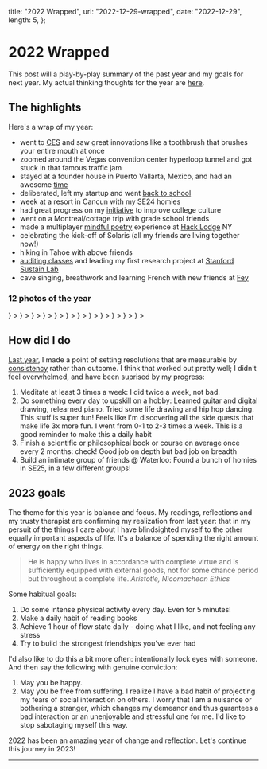
  title: "2022 Wrapped",
  url: "2022-12-29-wrapped",
  date: "2022-12-29",
  length: 5,
};

# 2022 Wrapped

This post will a play-by-play summary of the past year and my goals for next year. My actual thinking thoughts for the year are [here](/blog/2022-12-29-reflection).

## The highlights

Here's a wrap of my year:
- went to [CES](https://youtu.be/C3-SXYTrm2k) and saw great innovations like a toothbrush that brushes your entire mouth at once
- zoomed around the Vegas convention center hyperloop tunnel and got stuck in that famous traffic jam
- stayed at a founder house in Puerto Vallarta, Mexico, and had an awesome [time](/blog/2022-02-15-psychedelics)
- deliberated, left my startup and went [back to school](/blog/2022-03-02-school)
- week at a resort in Cancun with my SE24 homies
- had great progress on my [initiative](https://twitter.com/jonxuxu/status/1526023781243924482?s=20&t=Ulggim6XgQ2YhFoSiGN-7g) to improve college culture
- went on a Montreal/cottage trip with grade school friends
- made a multiplayer [mindful poetry](https://solace.vercel.app) experience at [Hack Lodge](https://hacklodge.org) NY
- celebrating the kick-off of Solaris (all my friends are living together now!)
- hiking in Tahoe with above friends
- [auditing classes](/blog/2022-10-19-stanford) and leading my first research project at [Stanford Sustain Lab](https://sustain.stanford.edu)
- cave singing, breathwork and learning French with new friends at [Fey](https://feytopia.com)

### 12 photos of the year

<Carousel autoplay dotPosition="top">
  <Card
    cover={
      <img alt="Photo of Emma and I at CES" src="/images/2022-12-29-wrapped/ces.jpg" />
    }
  >
    <Card.Meta description="Had a crazy fun weekend @ CES. Couldn't believe I was posing in front of the iconic convention center!" />
  </Card>
  <Card
    cover={
      <img alt="ATV gang in Puerto Vallarta" src="/images/2022-12-29-wrapped/atv.jpg" />
    }
  >
    <Card.Meta description="My first ATV trip was awesome - kicked up lots of dust and also the patience of my friends when I got lost" />
  </Card>
  <Card
    cover={
      <img alt="Reenactment of Creation of Adam in Cancun" src="/images/2022-12-29-wrapped/cancun.jpg" />
    }
  >
    <Card.Meta description="Creation of Adam, oil on canvas, circa 2022AD, Cancun, Mexico. Spent week with my amazing SE24 homies at a resort." />
  </Card>
  <Card
    cover={
      <img alt="Me in theatre with banana" src="/images/2022-12-29-wrapped/banana.jpg" />
    }
  >
    <Card.Meta description="It was mandatory to watch the Minions movie - it was really funny when I turned around and handed bananas to the people sitting behind us" />
  </Card>
  <Card
    cover={
      <img alt="Me painting the sidewalk" src="/images/2022-12-29-wrapped/painting.jpg" />
    }
  >
    <Card.Meta description="Took my first arts course in college, and made a cardboard sculpture that looked like a paint brush" />
  </Card>
  <Card
    cover={
      <img alt="A group of people reading under a tree" src="/images/2022-12-29-wrapped/socratica.jpg" />
    }
  >
    <Card.Meta description="One of my efforts to invirogate campus culture was to start reading circles on the grass" />
  </Card>
  <Card
    cover={
      <img alt="Me with an EEG headset on me" src="/images/2022-12-29-wrapped/eeg.jpg" />
    }
  >
    <Card.Meta description="Acted as experiment monkey for the first time - got an EEG clamped on my head for $20" />
  </Card>
  <Card
    cover={
      <img alt="Me in exam room" src="/images/2022-12-29-wrapped/exam.jpg" />
    }
  >
    <Card.Meta description="Walking out of my first in-person exam in two years" />
  </Card>
  <Card
    cover={
      <img alt="Me with Andrew Ng" src="/images/2022-12-29-wrapped/andrew.jpg" />
    }
  >
    <Card.Meta description="The man, the myth, the legend! Got to hang out with the non-2D version of Andrew Ng" />
  </Card>
  <Card
    cover={
      <img alt="Order confirmation screen of replacement screws to Joe Biden" src="/images/2022-12-29-wrapped/biden.jpg" />
    }
  >
    <Card.Meta description="My boy Joe Biden, please do check your mail. I spent $9 mailing TWO blue replacement screws addressed to you at the White House" />
  </Card>
  <Card
    cover={
      <img alt="My family and I in the Hall of Mirrors" src="/images/2022-12-29-wrapped/versailles.jpg" />
    }
  >
    <Card.Meta description="The first real trip with my parents - they loved the Hall of Mirrors in the Palace of Versailles. We need to cherish our time and do more!" />
  </Card>
  <Card
    cover={
      <img alt="Painting session at Fey" src="/images/2022-12-29-wrapped/fey.jpg" />
    }
  >
    <Card.Meta description="A painting session with my lovely friends at Feytopia. I'll see you again, Joigny!" />
  </Card>
</Carousel>

<br/>

## How did I do

[Last year](/blog/2021-12-31-reflection), I made a point of setting resolutions that are measurable by [consistency](/blog/2021-06-16-slope) rather than outcome. I think that worked out pretty well; I didn't feel overwhelmed, and have been suprised by my progress:


1. Meditate at least 3 times a week: I did twice a week, not bad.
2. Do something every day to upskill on a hobby: Learned guitar and digital drawing, relearned piano. Tried some life drawing and hip hop dancing. This stuff is super fun! Feels like I'm discovering all the side quests that make life 3x more fun. I went from 0-1 to 2-3 times a week. This is a good reminder to make this a daily habit
3. Finish a scientific or philosophical book or course on average once every 2 months: check! Good job on depth but bad job on breadth
4. Build an intimate group of friends @ Waterloo: Found a bunch of homies in SE25, in a few different groups!


## 2023 goals

The theme for this year is balance and focus. My readings, reflections and my trusty therapist are confirming my realization from last year: that in my persuit of the things I care about I have blindsighted myself to the other equally important aspects of life. It's a balance of spending the right amount of energy on the right things.

> He is happy who lives in accordance with complete virtue and is sufficiently equipped with external goods, not for some chance period but throughout a complete life.
_Aristotle, Nicomachean Ethics_

Some habitual goals:
1. Do some intense physical activity every day. Even for 5 minutes!
2. Make a daily habit of reading books
3. Achieve 1 hour of flow state daily - doing what I like, and not feeling any stress
4. Try to build the strongest friendships you've ever had

I'd also like to do this a bit more often: intentionally lock eyes with someone. And then say the following with genuine conviction:
1. May you be happy.
2. May you be free from suffering.
I realize I have a bad habit of projecting my fears of social interaction on others. I worry that I am a nuisance or bothering a stranger, which changes my demeanor and thus gurantees a bad interaction or an unenjoyable and stressful one for me. I'd like to stop sabotaging myself this way.

2022 has been an amazing year of change and reflection. Let's continue this journey in 2023!

---